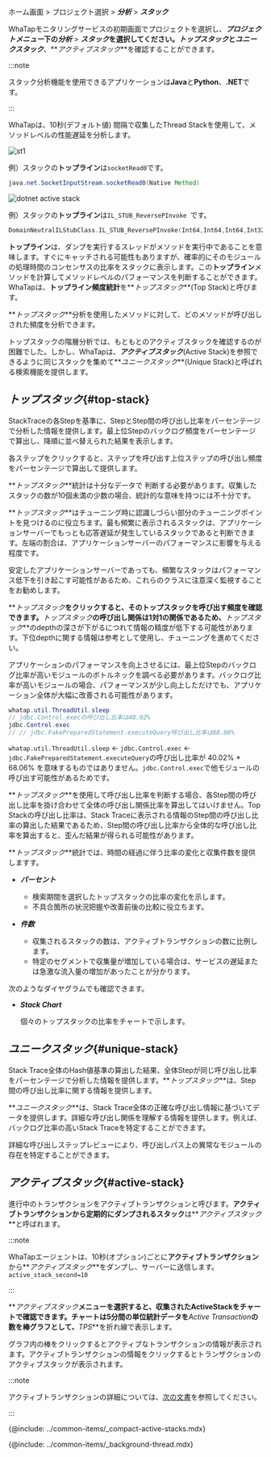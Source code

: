 <!-- 스크린샷 최신화/상세화 필요-->

ホーム画面 > プロジェクト選択 > **_分析_** > **_スタック_**

WhaTapモニタリングサービスの初期画面でプロジェクトを選択し、**_プロジェクトメニュー_**下の**_分析_** > **_スタック_**を選択してください。**_トップスタック_**と**_ユニークスタック_**、**_アクティブスタック_**を確認することができます。 

:::note

スタック分析機能を使用できるアプリケーションは**Java**と**Python**、**.NET**です。 

:::

WhaTapは、10秒(デフォルト値) 間隔で収集したThread Stackを使用して、メソッドレベルの性能遅延を分析します。

<InDoc product='java,python'>

![st1](https://img.whatap.io/media/user_guide_application/stack/st1.png)

例）スタックの**トップライン**は`socketRead0`です。 

```java
java.net.SocketInputStream.socketRead0(Native Method)
```

</InDoc>

<InDoc product='dotnet'>

![dotnet active stack](/img/apm-analysis-stack-example-dotnet.png)

例）スタックの**トップライン**は`IL_STUB_ReversePInvoke `です。 

```c
DomainNeutralILStubClass.IL_STUB_ReversePInvoke(Int64,Int64,Int64,Int32)
```

</InDoc>

**トップライン**は、ダンプを実行するスレッドがメソッドを実行中であることを意味します。すぐにキャッチされる可能性もありますが、確率的にそのモジュールの処理時間のコンセンサスの比率をスタックに表示します。この**トップライン**メソッドを計算してメソッドレベルのパフォーマンスを判断することができます。WhaTapは、**トップライン頻度統計**を**_トップスタック_**(Top Stack)と呼びます。

<ImgLang img='apm-analysis-apm-top-stack-01.png' desc='トップスタック' />

**_トップスタック_**分析を使用したメソッドに対して、どのメソッドが呼び出しされた頻度を分析できます。

<ImgLang img='apm-analysis-apm-top-stack-02.png' desc='トップスタック' />

トップスタックの階層分析では、もともとのアクティブスタックを確認するのが困難でした。しかし、WhaTapは、**_アクティブスタック_**(Active Stack)を参照できるように同じスタックを集めて**_ユニークスタック_**(Unique Stack)と呼ばれる検索機能を提供します。

## **_トップスタック_**{#top-stack}

StackTraceの各Stepを基準に、StepとStep間の呼び出し比率をパーセンテージで分析した情報を提供します。最上位Stepのバックログ頻度をパーセンテージで算出し、降順に並べ替えられた結果を表示します。

各ステップをクリックすると、ステップを呼び出す上位ステップの呼び出し頻度をパーセンテージで算出して提供します。

**_トップスタック_**統計は十分なデータで
判断する必要があります。収集したスタックの数が10個未満の少数の場合、統計的な意味を持つには不十分です。

**_トップスタック_**はチューニング時に認識しづらい部分のチューニングポイントを見つけるのに役立ちます。最も頻繁に表示されるスタックは、アプリケーションサーバーでもっとも応答遅延が発生しているスタックであると判断できます。左端の割合は、アプリケーションサーバーのパフォーマンスに影響を与える程度です。

安定したアプリケーションサーバーであっても、頻繁なスタックはパフォーマンス低下を引き起こす可能性があるため、これらのクラスに注意深く監視することをお勧めします。

**_トップスタック_**をクリックすると、そのトップスタックを呼び出す頻度を確認できます。**_トップスタック_**の呼び出し関係は1対1の関係であるため、**_トップスタック_**のdepthの深さが下がるにつれて情報の精度が低下する可能性があります。下位depthに関する情報は参考として使用し、チューニングを進めてください。

アプリケーションのパフォーマンスを向上させるには、最上位Stepのバックログ比率が高いモジュールのボトルネックを調べる必要があります。バックログ比率が高いモジュールの場合、パフォーマンスが少し向上しただけでも、アプリケーション全体が大幅に改善される可能性があります。

<ImgLang img='apm-analysis-apm-top-stack-03.png' desc='トップスタック' />

```java {1,3}
whatap.util.ThreadUtil.sleep
// jdbc.Control.execの呼び出し比率は40.02%
jdbc.Control.exec
// // jdbc.FakePreparedStatement.executeQuery呼び出し比率は68.06%
```

`whatap.util.ThreadUtil.sleep` ← `jdbc.Control.exec` ← `jdbc.FakePreparedStatement.executeQuery`の呼び出し比率が 40.02% \* 68.06% を意味するものではありません。`jdbc.Control.exec`で他モジュールの呼び出す可能性があるためです。

**_トップスタック_**を使用して呼び出し比率を判断する場合、各Step間の呼び出し比率を掛け合わせて全体の呼び出し関係比率を算出してはいけません。Top Stackの呼び出し比率は、Stack Traceに表示される情報のStep間の呼び出し比率の算出した結果であるため、Step間の呼び出し比率から全体的な呼び出し比率を算出すると、歪んだ結果が得られる可能性があります。

**_トップスタック_**統計では、時間の経過に伴う比率の変化と収集件数を提供しますす。

<ImgLang img='apm-analysis-apm-top-stack-04.png' desc='トップスタック' />

-   **_パーセント_**

    -   検索期間を選択したトップスタックの比率の変化を示します。
    -   不具合箇所の状況把握や改善前後の比較に役立ちます。

-   **_件数_**

    -   収集されるスタックの数は、アクティブトランザクションの数に比例します。
    -   特定のセグメントで収集量が増加している場合は、サービスの遅延または急激な流入量の増加があったことが分かります。

次のようなダイヤグラムでも確認できます。

<ImgLang img='apm-analysis-apm-top-stack-05.png' desc='トップスタック' />

-   **_Stack Chart_**

    個々のトップスタックの比率をチャートで示します。

## **_ユニークスタック_**{#unique-stack}

Stack Trace全体のHash値基準の算出した結果、全体Stepが同じ呼び出し比率をパーセンテージで分析した情報を提供します。**_トップスタック_**は、Step間の呼び出し比率に関する情報を提供します。 

**_ユニークスタック_**は、Stack Trace全体の正確な呼び出し情報に基づいてデータを提供します。詳細な呼び出し関係を理解する情報を提供します。例えば、バックログ比率の高いStack Traceを特定することができます。

<ImgLang img='apm-analysis-apm-unique-stack.png' desc='ユニークスタック' />

詳細な呼び出しステップレビューにより、呼び出しパス上の異常なモジュールの存在を特定することができます。

## **_アクティブスタック_**{#active-stack}

進行中のトランザクションをアクティブトランザクションと呼びます。**アクティブトランザクションから定期的にダンプされるスタック**は**_アクティブスタック_**と呼ばれます。

:::note

WhaTapエージェントは、10秒(オプション)ごとに**アクティブトランザクション**から**_アクティブスタック_**をダンプし、サーバーに送信します。<br/>
`active_stack_second=10`

:::

**_アクティブスタック_**メニューを選択すると、収集されたActiveStackをチャートで確認できます。チャートは5分間の単位統計データを**_Active Transaction_**の数を棒グラフとして、**_TPS_**を折れ線で表示します。 

グラフ内の棒をクリックするとアクティブなトランザクションの情報が表示されます。アクティブトランザクションの情報をクリックするとトランザクションのアクティブスタックが表示されます。

<ImgLang img='apm-analysis-apm-active-stack.png' desc='アクティブスタック' />

:::note

アクティブトランザクションの詳細については、[次の文書](active-transactions)を参照してください。

:::

{@include: ../common-items/_compact-active-stacks.mdx}  

{@include: ../common-items/_background-thread.mdx} 
